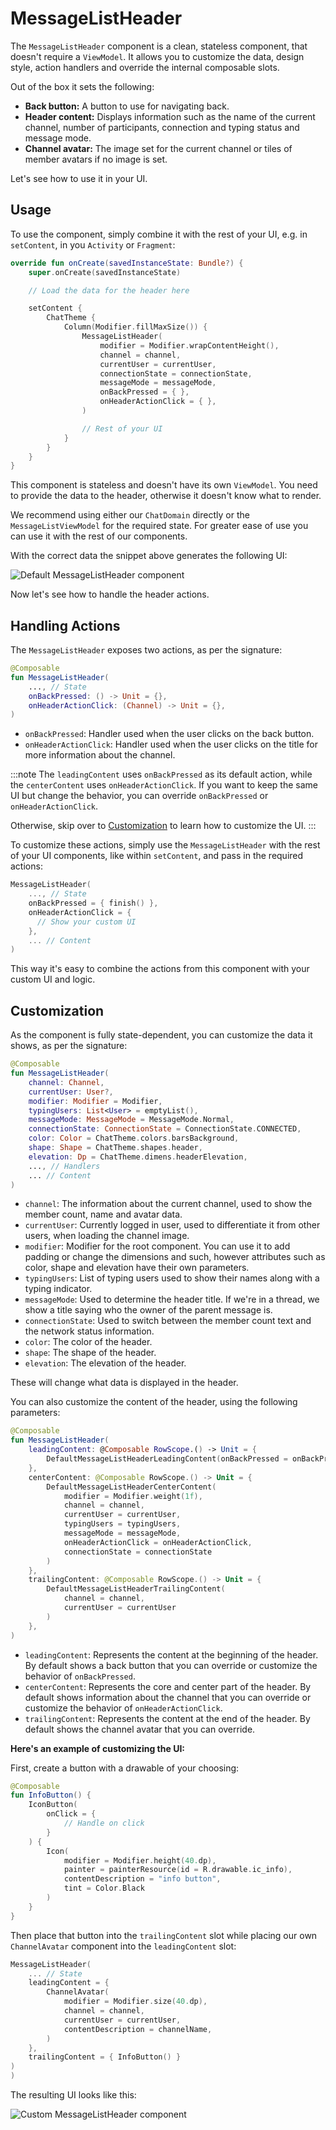 # MessageListHeader

The `MessageListHeader` component is a clean, stateless component, that doesn't require a `ViewModel`. It allows you to customize the data, design style, action
handlers and override the internal composable slots.

Out of the box it sets the following:

* **Back button:** A button to use for navigating back.
* **Header content:** Displays information such as the name of the current channel, number of participants, connection and typing status and message mode.
* **Channel avatar:** The image set for the current channel or tiles of member avatars if no image is set.

Let's see how to use it in your UI.

## Usage

To use the component, simply combine it with the rest of your UI, e.g. in `setContent`, in you `Activity` or `Fragment`:

```kotlin
override fun onCreate(savedInstanceState: Bundle?) {
    super.onCreate(savedInstanceState)

    // Load the data for the header here

    setContent {
        ChatTheme {
            Column(Modifier.fillMaxSize()) {
                MessageListHeader(
                    modifier = Modifier.wrapContentHeight(),
                    channel = channel,
                    currentUser = currentUser,
                    connectionState = connectionState,
                    messageMode = messageMode,
                    onBackPressed = { },
                    onHeaderActionClick = { },
                )

                // Rest of your UI
            }
        }
    }
}
```

This component is stateless and doesn't have its own `ViewModel`. You need to provide the data to the header, otherwise it doesn't know what to render.

We recommend using either our `ChatDomain` directly or the `MessageListViewModel` for the required state. For greater ease of use you can use it with the rest of our components.

With the correct data the snippet above generates the following UI:

![Default MessageListHeader component](../../assets/compose_default_message_list_header_component.png)

Now let's see how to handle the header actions.

## Handling Actions

The `MessageListHeader` exposes two actions, as per the signature:

```kotlin
@Composable
fun MessageListHeader(
    ..., // State
    onBackPressed: () -> Unit = {},
    onHeaderActionClick: (Channel) -> Unit = {},
)
```

* `onBackPressed`: Handler used when the user clicks on the back button.
* `onHeaderActionClick`: Handler used when the user clicks on the title for more information about the channel.

:::note
The `leadingContent` uses `onBackPressed` as its default action, while the `centerContent` uses `onHeaderActionClick`. If you want to keep the same UI but change the behavior, you can override `onBackPressed` or `onHeaderActionClick`.

Otherwise, skip over to [Customization](#customization) to learn how to customize the UI.
:::

To customize these actions, simply use the `MessageListHeader` with the rest of your UI components, like within `setContent`, and pass in the required actions:

```kotlin
MessageListHeader(
    ..., // State
    onBackPressed = { finish() },
    onHeaderActionClick = {
      // Show your custom UI
    },
    ... // Content
)
```

This way it's easy to combine the actions from this component with your custom UI and logic.

## Customization

As the component is fully state-dependent, you can customize the data it shows, as per the signature:

```kotlin
@Composable
fun MessageListHeader(
    channel: Channel,
    currentUser: User?,
    modifier: Modifier = Modifier,
    typingUsers: List<User> = emptyList(),
    messageMode: MessageMode = MessageMode.Normal,
    connectionState: ConnectionState = ConnectionState.CONNECTED,
    color: Color = ChatTheme.colors.barsBackground,
    shape: Shape = ChatTheme.shapes.header,
    elevation: Dp = ChatTheme.dimens.headerElevation,
    ..., // Handlers
    ... // Content
)
```

* `channel`: The information about the current channel, used to show the member count, name and avatar data.
* `currentUser`: Currently logged in user, used to differentiate it from other users, when loading the channel image.
* `modifier`: Modifier for the root component. You can use it to add padding or change the dimensions and such, however attributes such as color, shape and elevation have their own parameters.
* `typingUsers`: List of typing users used to show their names along with a typing indicator.
* `messageMode`: Used to determine the header title. If we're in a thread, we show a title saying who the owner of the parent message is.
* `connectionState`: Used to switch between the member count text and the network status information.
* `color`: The color of the header.
* `shape`: The shape of the header.
* `elevation`: The elevation of the header.

These will change what data is displayed in the header.

You can also customize the content of the header, using the following parameters:

```kotlin
@Composable
fun MessageListHeader(
    leadingContent: @Composable RowScope.() -> Unit = {
        DefaultMessageListHeaderLeadingContent(onBackPressed = onBackPressed)
    },
    centerContent: @Composable RowScope.() -> Unit = {
        DefaultMessageListHeaderCenterContent(
            modifier = Modifier.weight(1f),
            channel = channel,
            currentUser = currentUser,
            typingUsers = typingUsers,
            messageMode = messageMode,
            onHeaderActionClick = onHeaderActionClick,
            connectionState = connectionState
        )
    },
    trailingContent: @Composable RowScope.() -> Unit = {
        DefaultMessageListHeaderTrailingContent(
            channel = channel,
            currentUser = currentUser
        )
    },
)
```

* `leadingContent`: Represents the content at the beginning of the header. By default shows a back button that you can override or customize the behavior of `onBackPressed`.
* `centerContent`: Represents the core and center part of the header. By default shows information about the channel that you can override or customize the behavior of `onHeaderActionClick`.
* `trailingContent`: Represents the content at the end of the header. By default shows the channel avatar that you can override.

**Here's an example of customizing the UI:**

First, create a button with a drawable of your choosing:

```kotlin
@Composable
fun InfoButton() {
    IconButton(
        onClick = {
            // Handle on click
        }
    ) {
        Icon(
            modifier = Modifier.height(40.dp),
            painter = painterResource(id = R.drawable.ic_info),
            contentDescription = "info button",
            tint = Color.Black
        )
    }
}
```

Then place that button into the `trailingContent` slot while placing our own `ChannelAvatar` component into the `leadingContent` slot:

```kotlin
MessageListHeader(
    ... // State
    leadingContent = {
        ChannelAvatar(
            modifier = Modifier.size(40.dp),
            channel = channel,
            currentUser = currentUser,
            contentDescription = channelName,
        )
    },
    trailingContent = { InfoButton() }
)
)
```

The resulting UI looks like this:

![Custom MessageListHeader component](../../assets/compose_custom_message_list_header_component.png)

<!-- TODO WIP PAGE If you want to build a fully custom header, read our Building Custom Screens (../07-guides/05-building-custom-screens.mdx) guide. -->
